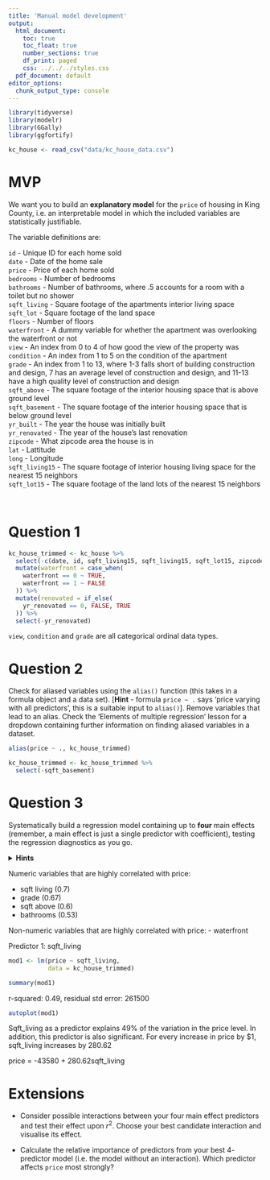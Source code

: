 ```yaml
---
title: 'Manual model development'
output:
  html_document:
    toc: true
    toc_float: true
    number_sections: true
    df_print: paged
    css: ../../../styles.css
  pdf_document: default
editor_options: 
  chunk_output_type: console
---
```



```r
library(tidyverse)
library(modelr)
library(GGally)
library(ggfortify)
```

```r
kc_house <- read_csv("data/kc_house_data.csv")
```


# MVP


<div class="emphasis">
We want you to build an **explanatory model** for the `price` of housing in King County, i.e. an interpretable model in which the included variables are statistically justifiable.

The variable definitions are:

`id` - Unique ID for each home sold  
`date` - Date of the home sale  
`price` - Price of each home sold  
`bedrooms` - Number of bedrooms  
`bathrooms` - Number of bathrooms, where .5 accounts for a room with a toilet but no shower  
`sqft_living` - Square footage of the apartments interior living space  
`sqft_lot` - Square footage of the land space  
`floors` - Number of floors  
`waterfront` - A dummy variable for whether the apartment was overlooking the waterfront or not  
`view` - An index from 0 to 4 of how good the view of the property was  
`condition` - An index from 1 to 5 on the condition of the apartment  
`grade` - An index from 1 to 13, where 1-3 falls short of building construction and design, 7 has an average level of construction and design, and 11-13 have a high quality level of construction and design  
`sqft_above` - The square footage of the interior housing space that is above ground level  
`sqft_basement` - The square footage of the interior housing space that is below ground level  
`yr_built` - The year the house was initially built  
`yr_renovated` - The year of the house’s last renovation  
`zipcode` - What zipcode area the house is in  
`lat` - Lattitude  
`long` - Longitude  
`sqft_living15` - The square footage of interior housing living space for the nearest 15 neighbors  
`sqft_lot15` - The square footage of the land lots of the nearest 15 neighbors  
</div>
<br>


# Question 1

```r

kc_house_trimmed <- kc_house %>% 
  select(-c(date, id, sqft_living15, sqft_living15, sqft_lot15, zipcode)) %>% 
  mutate(waterfront = case_when(
    waterfront == 0 ~ TRUE,
    waterfront == 1 ~ FALSE
  )) %>% 
  mutate(renovated = if_else(
    yr_renovated == 0, FALSE, TRUE
  )) %>% 
  select(-yr_renovated)
```
    
`view`, `condition` and `grade` are all categorical ordinal data types.

# Question 2

Check for aliased variables using the `alias()` function (this takes in a formula object and a data set). [**Hint** - formula `price ~ .` says 'price varying with all predictors', this is a suitable input to `alias()`]. Remove variables that lead to an alias. Check the 'Elements of multiple regression' lesson for a dropdown containing further information on finding aliased variables in a dataset.

```r
alias(price ~ ., kc_house_trimmed)
```
```r
kc_house_trimmed <- kc_house_trimmed %>% 
  select(-sqft_basement)
```


# Question 3

Systematically build a regression model containing up to **four** main effects (remember, a main effect is just a single predictor with coefficient), testing the regression diagnostics as you go.

<details>
<summary>**Hints**</summary>
```r
houses_tidy_numeric <- kc_house_trimmed %>%
  select_if(is.numeric)

houses_tidy_nonnumeric <- kc_house_trimmed %>%
  select_if(function(x) !is.numeric(x)) # how does this work?

houses_tidy_nonnumeric$price <- kc_house_trimmed$price

ggpairs(houses_tidy_numeric, progress = FALSE)
ggpairs(houses_tidy_nonnumeric, progress = FALSE)
```
and the same in subsequent rounds of predictor selection with the `resid` column.<br><br>
Remember, if you are not sure whether including a categorical predictor is statistically justified, run an `anova()` test passing in the models with- and without the categorical predictor and check the p-value of the test.
</details>

Numeric variables that are highly correlated with price: 

- sqft living (0.7)
- grade (0.67)
- sqft above (0.6)
- bathrooms (0.53)

Non-numeric variables that are highly correlated with price:
- waterfront

Predictor 1: sqft_living
```r
mod1 <- lm(price ~ sqft_living,
           data = kc_house_trimmed)

summary(mod1)
```

r-squared: 0.49, residual std error: 261500

```r
autoplot(mod1)
```


Sqft_living as a predictor explains 49% of the variation in the price level. In addition, this predictor is also significant. For every increase in price by $1, sqft_living increases by 280.62 

price = -43580 + 280.62sqft_living
 

# Extensions

* Consider possible interactions between your four main effect predictors and test their effect upon $r^2$. Choose your best candidate interaction and visualise its effect. 

* Calculate the relative importance of predictors from your best $4$-predictor model (i.e. the model without an interaction). Which predictor affects `price` most strongly?

